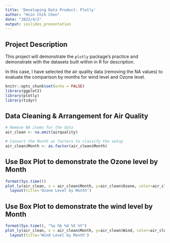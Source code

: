 ---
title: 'Developing Data Product: Plotly'
author: "Hsin Chih Chen"
date: "2022/4/2"
output: ioslides_presentation
---

## Project Description
This project will demonstrate the `plotly` package's practice and demonstrate with the datasets built within in R for description. </br>

In this case, I have selected the air quality data (removing the NA values) to evaluate the comparison by months for wind level and Ozone level. </br>

```{R Library Loading, include = FALSE}
knitr::opts_chunk$set(echo = FALSE)
library(ggplot2)
library(plotly)
library(tidyr)
```

## Data Cleaning & Arrangement for Air Quality
```{R Data Sorting, warning=FALSE, message=FALSE, echo=TRUE}
# Remove NA items for the data
air_clean <- na.omit(airquality)

# Convert the Month as factors to classify the setup
air_clean$Month <- as.factor(air_clean$Month)
```

## Use Box Plot to demonstrate the Ozone level by Month

```{r, warning=FALSE, message=FALSE, echo=FALSE}
format(Sys.time())
plot_ly(air_clean, x = air_clean$Month, y=air_clean$Ozone, color=air_clean$Month, type="box")%>% 
  layout(title='Ozone Level by Month')
```

## Use Box Plot to demonstrate the wind level by Month

```{r, warning=FALSE, message=FALSE, echo=FALSE}
format(Sys.time(), "%a %b %d %X %Y")
plot_ly(air_clean, x = air_clean$Month, y=air_clean$Wind, color=air_clean$Month, type="violin")%>% 
  layout(title='Wind Level by Month')
```
